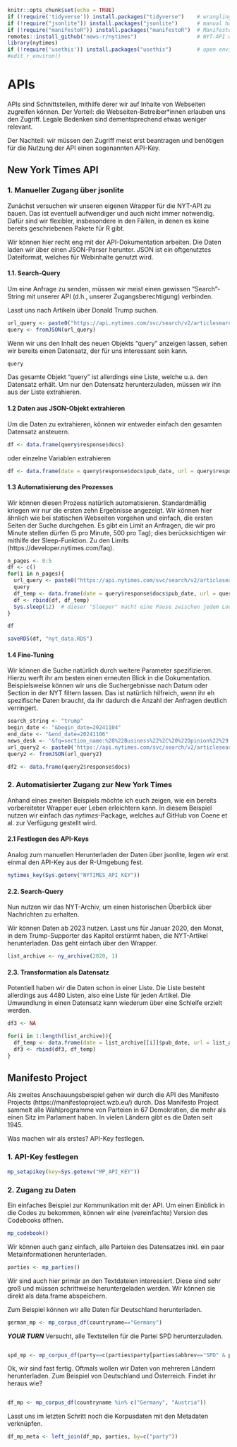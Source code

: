 ```{r setup, include=FALSE}
knitr::opts_chunk$set(echo = TRUE)
if (!require('tidyverse')) install.packages("tidyverse")    # wrangling
if (!require("jsonlite")) install.packages("jsonlite")      # manual handling of APIs
if (!require("manifestoR")) install.packages("manifestoR")  # Manifesto Project API wrapper
remotes::install_github("news-r/nytimes")                   # NYT-API wrapper
library(nytimes)
if (!require('usethis')) install.packages("usethis")        # open environment files (for secret API keys)
#edit_r_environ()
```

# APIs
APIs sind Schnittstellen, mithilfe derer wir auf Inhalte von Webseiten zugreifen können. Der Vorteil: die Webseiten-Betreiber*innen erlauben uns den Zugriff. Legale Bedenken sind dementsprechend etwas weniger relevant. 

Der Nachteil: wir müssen den Zugriff meist erst beantragen und benötigen für die Nutzung der API einen sogenannten API-Key. 

## New York Times API

### 1. Manueller Zugang über jsonlite
Zunächst versuchen wir unseren eigenen Wrapper für die NYT-API zu bauen. Das ist eventuell aufwendiger und auch nicht immer notwendig. Dafür sind wir flexibler, insbesondere in den Fällen, in denen es keine bereits geschriebenen Pakete für R gibt. 

Wir können hier recht eng mit der API-Dokumentation arbeiten. Die Daten laden wir über einen JSON-Parser herunter. JSON ist ein oftgenutztes Dateiformat, welches für Webinhalte genutzt wird. 


#### 1.1. Search-Query
Um eine Anfrage zu senden, müssen wir meist einen gewissen "Search"-String mit unserer API (d.h., unserer Zugangsberechtigung) verbinden. 

Lasst uns nach Artikeln über Donald Trump suchen. 

```{r}
url_query <- paste0("https://api.nytimes.com/svc/search/v2/articlesearch.json?q=trump&api-key=", Sys.getenv("NYTIMES_API_KEY"))
query <- fromJSON(url_query)
```

Wenn wir uns den Inhalt des neuen Objekts "query" anzeigen lassen, sehen wir bereits einen Datensatz, der für uns interessant sein kann. 
```{r}
query
```
Das gesamte Objekt "query" ist allerdings eine Liste, welche u.a. den Datensatz erhält. Um nur den Datensatz herunterzuladen, müssen wir ihn aus der Liste extrahieren. 

#### 1.2 Daten aus JSON-Objekt extrahieren

Um die Daten zu extrahieren, können wir entweder einfach den gesamten Datensatz ansteuern.

```{r}
df <- data.frame(query$response$docs)
```


oder einzelne Variablen extrahieren
```{r}
df <- data.frame(date = query$response$docs$pub_date, url = query$response$docs$web_url, summary = query$response$docs$abstract, lead_paragraph = query$response$docs$lead_paragraph)
```



#### 1.3 Automatisierung des Prozesses
Wir können diesen Prozess natürlich automatisieren. Standardmäßig kriegen wir nur die ersten zehn Ergebnisse angezeigt.
Wir können hier ähnlich wie bei statischen Webseiten vorgehen und einfach, die ersten Seiten der Suche durchgehen. 
Es gibt ein Limit an Anfragen, die wir pro Minute stellen dürfen (5 pro Minute, 500 pro Tag); dies berücksichtigen wir mithilfe der Sleep-Funktion. Zu den Limits (https://developer.nytimes.com/faq).
```{r}
n_pages <- 0:5
df <- c()
for(i in n_pages){
  url_query <- paste0("https://api.nytimes.com/svc/search/v2/articlesearch.json?q=trump&api-key=", Sys.getenv("NYTIMES_API_KEY"), "&page=", i)
  query
  df_temp <- data.frame(date = query$response$docs$pub_date, url = query$response$docs$web_url, summary = query$response$docs$abstract, lead_paragraph = query$response$docs$lead_paragraph)
  df <- rbind(df, df_temp)
  Sys.sleep(12)  # dieser "Sleeper" macht eine Pause zwischen jedem Loop, damit nicht zu viele Anfragen gesendet werden
}

df

saveRDS(df, "nyt_data.RDS")
```


#### 1.4 Fine-Tuning
Wir können die Suche natürlich durch weitere Parameter spezifizieren. Hierzu werft ihr am besten einen erneuten Blick in die Dokumentation. 
Beispielsweise können wir uns die Suchergebnisse nach Datum oder Section in der NYT filtern lassen. Das ist natürlich hilfreich, wenn ihr eh spezifische Daten braucht, da ihr dadurch die Anzahl der Anfragen deutlich verringert. 

```{r}
search_string <- "trump"
begin_date <- "&begin_date=20241104"
end_date <- "&end_date=20241106"
news_desk <- '&fq=section_name:%28%22Business%22%2C%20%22Opinion%22%29'
url_query2 <- paste0('https://api.nytimes.com/svc/search/v2/articlesearch.json?q=', search_string, begin_date, end_date, news_desk, "&api-key=", Sys.getenv("NYTIMES_API_KEY"))
query2 <- fromJSON(url_query2)

df2 <- data.frame(query2$response$docs)

```


### 2. Automatisierter Zugang zur New York Times

Anhand eines zweiten Beispiels möchte ich euch zeigen, wie ein bereits vorbereiteter Wrapper euer Leben erleichtern kann. In diesem Beispiel nutzen wir einfach das *nytimes*-Package, welches auf GitHub von Coene et al. zur Verfügung gestellt wird. 

#### 2.1 Festlegen des API-Keys

Analog zum manuellen Herunterladen der Daten über jsonlite, legen wir erst einmal den API-Key aus der R-Umgebung fest. 
```{r}
nytimes_key(Sys.getenv("NYTIMES_API_KEY"))
```


#### 2.2. Search-Query

Nun nutzen wir das NYT-Archiv, um einen historischen Überblick über Nachrichten zu erhalten.

Wir können Daten ab 2023 nutzen. Lasst uns für Januar 2020, den Monat, in dem Trump-Supporter das Kapitol erstürmt haben, die NYT-Artikel herunterladen. Das geht einfach über den Wrapper.

```{r}
list_archive <- ny_archive(2020, 1)
```

#### 2.3. Transformation als Datensatz

Potentiell haben wir die Daten schon in einer Liste. Die Liste besteht allerdings aus 4480 Listen, also eine Liste für jeden Artikel. Die Umwandlung in einen Datensatz kann wiederum über eine Schleife erzielt werden.

```{r}
df3 <- NA

for(i in 1:length(list_archive)){
  df_temp <- data.frame(date = list_archive[[i]]$pub_date, url = list_archive[[i]]$web_url, summary = list_archive[[i]]$abstract, lead_paragraph = list_archive[[i]]$lead_paragraph)
  df3 <- rbind(df3, df_temp)
}

```


## Manifesto Project

Als zweites Anschauungsbeispiel gehen wir durch die API des Manifesto Projects (https://manifestoproject.wzb.eu/) durch. Das Manifesto Project sammelt alle Wahlprogramme von Parteien in 67 Demokratien, die mehr als einen Sitz im Parlament haben. In vielen Ländern gibt es die Daten seit 1945. 

Was machen wir als erstes?
API-Key festlegen. 

### 1. API-Key festlegen
```{r}
mp_setapikey(key=Sys.getenv("MP_API_KEY"))
```


### 2. Zugang zu Daten
Ein einfaches Beispiel zur Kommunikation mit der API. 
Um einen Einblick in die Codes zu bekommen, können wir eine (vereinfachte) Version des Codebooks öffnen.
```{r}
mp_codebook()
```

Wir können auch ganz einfach, alle Parteien des Datensatzes inkl. ein paar Metainformationen herunterladen.
```{r}
parties <- mp_parties()
```


Wir sind auch hier primär an den Textdateien interessiert. Diese sind sehr groß und müssen schrittweise heruntergeladen werden. Wir können sie direkt als data.frame abspeichern. 

Zum Beispiel können wir alle Daten für Deutschland herunterladen.
```{r}
german_mp <- mp_corpus_df(countryname=="Germany")
```


***YOUR TURN***
Versucht, alle Textstellen für die Partei SPD herunterzuladen.
```{r}

```













```{r}
spd_mp <- mp_corpus_df(party==c(parties$party[parties$abbrev=="SPD" & parties$countryname=="Germany"]))
```


Ok, wir sind fast fertig. Oftmals wollen wir Daten von mehreren Ländern herunterladen. Zum Beispiel von Deutschland und Österreich.
Findet ihr heraus wie? 
```{r}

```













```{r}
df_mp <- mp_corpus_df(countryname %in% c("Germany", "Austria"))
```

Lasst uns im letzten Schritt noch die Korpusdaten mit den Metadaten verknüpfen.

```{r}
df_mp_meta <- left_join(df_mp, parties, by=c("party"))
```
